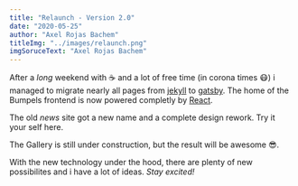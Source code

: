 ```yaml
---
title: "Relaunch - Version 2.0"
date: "2020-05-25"
author: "Axel Rojas Bachem"
titleImg: "../images/relaunch.png"
imgSoruceText: "Axel Rojas Bachem"
---
```


After a _long_ weekend with :coffee: and a lot of free time (in corona times :mask:) i managed to migrate nearly all pages from <a href="https://jekyllrb.com" target="_blank">jekyll</a> to <a href="https://www.gatsbyjs.org" target="_blank">gatsby</a>. The home of the Bumpels frontend is now powered completly by <a href="https://reactjs.org/" target="_blank">React</a>.

The old _news_ site got a new name and a complete design rework. Try it your self <Link to="/blog">here</Link>.

The <Link to="/gallery">Gallery</Link> is still under construction, but the result will be awesome :sunglasses:.

With the new technology under the hood, there are plenty of new possibilites and i have a lot of ideas. _Stay excited!_
